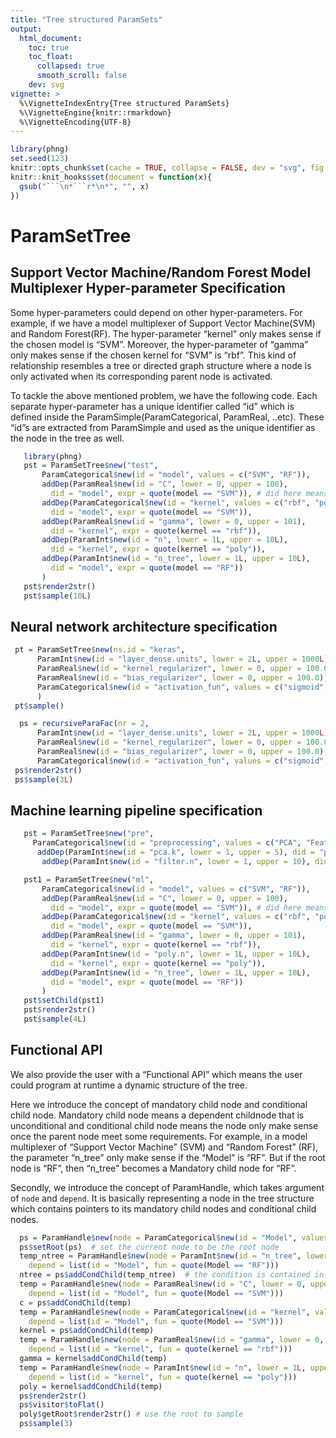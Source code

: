 ```yaml
---
title: "Tree structured ParamSets"
output:
  html_document:
    toc: true
    toc_float:
      collapsed: true
      smooth_scroll: false
    dev: svg
vignette: >
  %\VignetteIndexEntry{Tree structured ParamSets}
  %\VignetteEngine{knitr::rmarkdown}
  %\VignetteEncoding{UTF-8}
---
```


```r
library(phng)
set.seed(123)
knitr::opts_chunk$set(cache = TRUE, collapse = FALSE, dev = "svg", fig.height = 3.5)
knitr::knit_hooks$set(document = function(x){
  gsub("```\n*```r*\n*", "", x)
})
```

# ParamSetTree 

## Support Vector Machine/Random Forest Model Multiplexer Hyper-parameter Specification
Some hyper-parameters could depend on other hyper-parameters. For example, if we have a model multiplexer of Support Vector Machine(SVM) and Random Forest(RF). The hyper-parameter "kernel" only makes sense if the chosen model is "SVM". Moreover, the hyper-parameter of "gamma" only makes sense if the chosen kernel for "SVM" is "rbf". This kind of relationship resembles a tree or directed graph structure where a node is only activated when its corresponding parent node is activated. 

To tackle the above mentioned problem, we have the following code. Each separate hyper-parameter has a unique identifier called "id" which is defined inside the ParamSimple(ParamCategorical, ParamReal, ..etc). These "id"s are extracted from ParamSimple and used as the unique identifier as the node in the tree as well.

```r
   library(phng)
   pst = ParamSetTree$new("test",
       ParamCategorical$new(id = "model", values = c("SVM", "RF")),
       addDep(ParamReal$new(id = "C", lower = 0, upper = 100), 
         did = "model", expr = quote(model == "SVM")), # did here means dependant id
       addDep(ParamCategorical$new(id = "kernel", values = c("rbf", "poly")), 
         did = "model", expr = quote(model == "SVM")),
       addDep(ParamReal$new(id = "gamma", lower = 0, upper = 101), 
         did = "kernel", expr = quote(kernel == "rbf")),
       addDep(ParamInt$new(id = "n", lower = 1L, upper = 10L), 
         did = "kernel", expr = quote(kernel == "poly")),
       addDep(ParamInt$new(id = "n_tree", lower = 1L, upper = 10L), 
         did = "model", expr = quote(model == "RF"))
       )
   pst$render2str()
   pst$sample(10L)
```

## Neural network architecture specification
```r
 pt = ParamSetTree$new(ns.id = "keras",
      ParamInt$new(id = "layer_dense.units", lower = 2L, upper = 1000L),
      ParamReal$new(id = "kernel_regularizer", lower = 0, upper = 100.0),
      ParamReal$new(id = "bias_regularizer", lower = 0, upper = 100.0),
      ParamCategorical$new(id = "activation_fun", values = c("sigmoid", "tanh", "linear"))
      )
 pt$sample()

  ps = recursiveParaFac(nr = 2,
      ParamInt$new(id = "layer_dense.units", lower = 2L, upper = 1000L),
      ParamReal$new(id = "kernel_regularizer", lower = 0, upper = 100.0), 
      ParamReal$new(id = "bias_regularizer", lower = 0, upper = 100.0), 
      ParamCategorical$new(id = "activation_fun", values = c("sigmoid", "tanh", "linear")))
 ps$render2str() 
 ps$sample(3L) 
``` 

## Machine learning pipeline specification 
```r
   pst = ParamSetTree$new("pre",     
     ParamCategorical$new(id = "preprocessing", values = c("PCA", "FeatureFiltering")),
      addDep(ParamInt$new(id = "pca.k", lower = 1, upper = 5), did = "preprocessing", expr = quote(preprocessing == "PCA")),
       addDep(ParamInt$new(id = "filter.n", lower = 1, upper = 10), did = "preprocessing", expr = quote(preprocessing == "FeatureFiltering")))

   pst1 = ParamSetTree$new("ml",
       ParamCategorical$new(id = "model", values = c("SVM", "RF")),
       addDep(ParamReal$new(id = "C", lower = 0, upper = 100), 
         did = "model", expr = quote(model == "SVM")), # did here means dependant id
       addDep(ParamCategorical$new(id = "kernel", values = c("rbf", "poly")), 
         did = "model", expr = quote(model == "SVM")),
       addDep(ParamReal$new(id = "gamma", lower = 0, upper = 101), 
         did = "kernel", expr = quote(kernel == "rbf")),
       addDep(ParamInt$new(id = "poly.n", lower = 1L, upper = 10L), 
         did = "kernel", expr = quote(kernel == "poly")),
       addDep(ParamInt$new(id = "n_tree", lower = 1L, upper = 10L), 
         did = "model", expr = quote(model == "RF"))
       )
   pst$setChild(pst1)
   pst$render2str()
   pst$sample(4L)
```


## Functional API

We also provide the user with a "Functional API" which means the user could program at runtime a dynamic structure of the tree. 

Here we introduce the concept of mandatory child node and conditional child node. Mandatory child node means a dependent childnode that is unconditional and conditional child node means the node only make sense once the parent node meet some requirements. For example, in a model multiplexer of "Support Vector Machine" (SVM) and "Random Forest" (RF), the parameter "n_tree" only make sense if the "Model" is "RF". But if the root node is "RF", then "n_tree" becomes a Mandatory child node for "RF".

Secondly, we introduce the concept of ParamHandle, which takes argument of `node` and `depend`. It is basically representing a node in the tree structure which contains pointers to its mandatory child nodes and conditional child nodes.

```r
  ps = ParamHandle$new(node = ParamCategorical$new(id = "Model", values = c("SVM", "RF")))
  ps$setRoot(ps)  # set the current node to be the root node
  temp_ntree = ParamHandle$new(node = ParamInt$new(id = "n_tree", lower = 1L, upper = 10L), 
    depend = list(id = "Model", fun = quote(Model == "RF")))
  ntree = ps$addCondChild(temp_ntree)  # the condition is contained in temp_ntree§depend already
  temp = ParamHandle$new(node = ParamReal$new(id = "C", lower = 0, upper = 100), 
    depend = list(id = "Model", fun = quote(Model == "SVM")))
  c = ps$addCondChild(temp)
  temp = ParamHandle$new(node = ParamCategorical$new(id = "kernel", values = c("rbf", "poly")),
    depend = list(id = "Model", fun = quote(Model == "SVM")))
  kernel = ps$addCondChild(temp)
  temp = ParamHandle$new(node = ParamReal$new(id = "gamma", lower = 0, upper = 100), 
    depend = list(id = "kernel", fun = quote(kernel == "rbf")))
  gamma = kernel$addCondChild(temp)
  temp = ParamHandle$new(node = ParamInt$new(id = "n", lower = 1L, upper = 10L), 
    depend = list(id = "kernel", fun = quote(kernel == "poly")))
  poly = kernel$addCondChild(temp)
  ps$render2str()
  ps$visitor$toFlat()
  poly$getRoot$render2str() # use the root to sample
  ps$sample(3)
```

